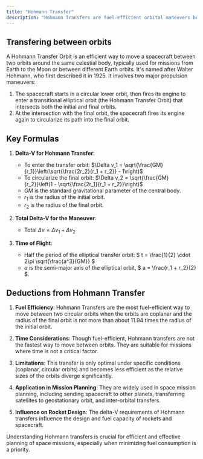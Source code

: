 ```yaml
---
title: "Hohmann Transfer"
description: "Hohmann Transfers are fuel-efficient orbital maneuvers between two circular orbits, involving specific delta-V calculations and time considerations."
---
```


## Transfering between orbits

A Hohmann Transfer Orbit is an efficient way to move a spacecraft between two orbits around the same celestial body, typically used for missions from Earth to the Moon or between different Earth orbits. It's named after Walter Hohmann, who first described it in 1925. It involves two major propulsion maneuvers:

1. The spacecraft starts in a circular lower orbit, then fires its engine to enter a transitional elliptical orbit (the Hohmann Transfer Orbit) that intersects both the initial and final orbits.
1. At the intersection with the final orbit, the spacecraft fires its engine again to circularize its path into the final orbit.

## Key Formulas

1. **Delta-V for Hohmann Transfer**:

   - To enter the transfer orbit: $\Delta v_1 = \sqrt{\frac{GM}{r_1}}\left(\sqrt{\frac{2r_2}{r_1 + r_2}} - 1\right)$
   - To circularize the final orbit: $\Delta v_2 = \sqrt{\frac{GM}{r_2}}\left(1 - \sqrt{\frac{2r_1}{r_1 + r_2}}\right)$
   - $GM$ is the standard gravitational parameter of the central body.
   - $r_1$ is the radius of the initial orbit.
   - $r_2$ is the radius of the final orbit.

2. **Total Delta-V for the Maneuver**:

   - Total $\Delta v = \Delta v_1 + \Delta v_2$

3. **Time of Flight**:
   - Half the period of the elliptical transfer orbit: $ t = \frac{1}{2} \cdot 2\pi \sqrt{\frac{a^3}{GM}} $
   - $a$ is the semi-major axis of the elliptical orbit, $ a = \frac{r_1 + r_2}{2} $.

## Deductions from Hohmann Transfer

1. **Fuel Efficiency**: Hohmann Transfers are the most fuel-efficient way to move between two circular orbits when the orbits are coplanar and the radius of the final orbit is not more than about 11.94 times the radius of the initial orbit.

2. **Time Considerations**: Though fuel-efficient, Hohmann transfers are not the fastest way to move between orbits. They are suitable for missions where time is not a critical factor.

3. **Limitations**: This transfer is only optimal under specific conditions (coplanar, circular orbits) and becomes less efficient as the relative sizes of the orbits diverge significantly.

4. **Application in Mission Planning**: They are widely used in space mission planning, including sending spacecraft to other planets, transferring satellites to geostationary orbit, and inter-orbital transfers.

5. **Influence on Rocket Design**: The delta-V requirements of Hohmann transfers influence the design and fuel capacity of rockets and spacecraft.

Understanding Hohmann transfers is crucial for efficient and effective planning of space missions, especially when minimizing fuel consumption is a priority.
